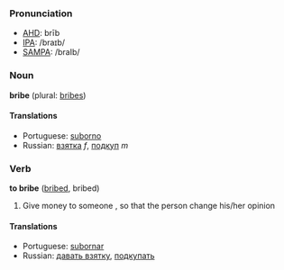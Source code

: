 ===Pronunciation===
*[[w:AHD|AHD]]: brīb
*[[w:IPA|IPA]]: /braɪb/
*[[w:SAMPA|SAMPA]]: /braIb/

=== Noun ===
'''bribe''' (plural: [[bribes]])

==== Translations ====
*Portuguese: [[suborno]]
*Russian: [[взятка]] ''f'', [[подкуп]] ''m''

=== Verb ===
'''to bribe''' ([[bribed]], bribed)

# Give money to someone , so that the person change his/her opinion

==== Translations ====
*Portuguese: [[subornar]]
*Russian: [[давать взятку]], [[подкупать]]